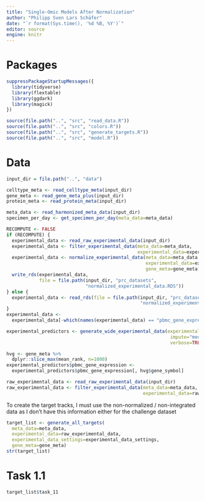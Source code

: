 ```yaml
---
title: "Single-Omic Models After Normalization"
author: "Philipp Sven Lars Schäfer"
date: "`r format(Sys.time(), '%d %B, %Y')`"
editor: source
engine: knitr
---
```


# Packages

```r
suppressPackageStartupMessages({
  library(tidyverse)
  library(flextable)
  library(ggdark)
  library(magick)
})

source(file.path("..", "src", "read_data.R"))
source(file.path("..", "src", "colors.R"))
source(file.path("..", "src", "generate_targets.R"))
source(file.path("..", "src", "model.R"))
```

# Data

```r
input_dir = file.path("..", "data")
```

```r
celltype_meta <- read_celltype_meta(input_dir)
gene_meta <- read_gene_meta_plus(input_dir)
protein_meta <- read_protein_meta(input_dir)

meta_data <- read_harmonized_meta_data(input_dir)
specimen_per_day <- get_specimen_per_day(meta_data=meta_data)

RECOMPUTE <- FALSE
if (RECOMPUTE) {
  experimental_data <- read_raw_experimental_data(input_dir)
  experimental_data <- filter_experimental_data(meta_data=meta_data, 
                                                experimental_data=experimental_data)
  experimental_data <- normalize_experimental_data(meta_data=meta_data, 
                                                   experimental_data=experimental_data,
                                                   gene_meta=gene_meta)
  write_rds(experimental_data, 
            file = file.path(input_dir, "prc_datasets", 
                             "normalized_experimental_data.RDS"))
} else {
  experimental_data <- read_rds(file = file.path(input_dir, "prc_datasets", 
                                                 "normalized_experimental_data.RDS"))
}
experimental_data <- 
  experimental_data[-which(names(experimental_data) == "pbmc_gene_expression_raw")]

experimental_predictors <- generate_wide_experimental_data(experimental_data=experimental_data,
                                                            impute="median", 
                                                            verbose=TRUE)

hvg <- gene_meta %>% 
  dplyr::slice_max(mean_rank, n=1000)
experimental_predictors$pbmc_gene_expression <- 
  experimental_predictors$pbmc_gene_expression[, hvg$gene_symbol]

raw_experimental_data <- read_raw_experimental_data(input_dir)
raw_experimental_data <- filter_experimental_data(meta_data=meta_data, 
                                                  experimental_data=raw_experimental_data)
```

To create the target tracks, I must use the non-normalized / non-integrated data as I don't have this information either for the challenge dataset

```r
target_list <- generate_all_targets(
  meta_data=meta_data, 
  experimental_data=raw_experimental_data, 
  experimental_data_settings=experimental_data_settings, 
  gene_meta=gene_meta)
str(target_list)
```

# Task 1.1

```r
target_list$task_11
```









